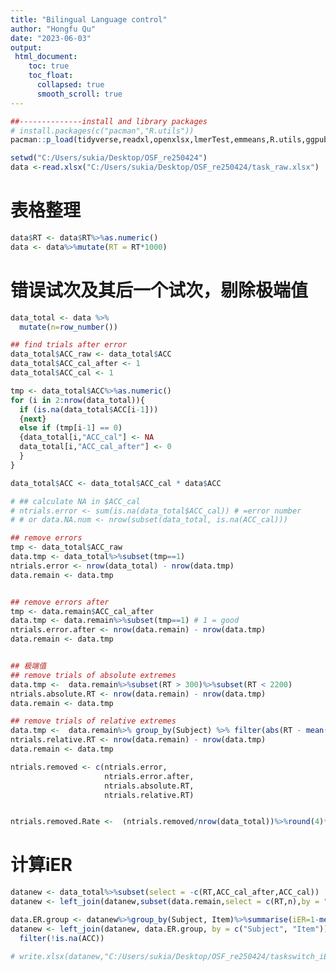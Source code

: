 ---
title: "Bilingual Language control"
author: "Hongfu Qu"
date: "2023-06-03"
output: 
 html_document:
    toc: true
    toc_float:
      collapsed: true
      smooth_scroll: true
---

```{r}
##--------------install and library packages
# install.packages(c("pacman","R.utils"))
pacman::p_load(tidyverse,readxl,openxlsx,lmerTest,emmeans,R.utils,ggpubr)
```


```{r}
setwd("C:/Users/sukia/Desktop/OSF_re250424")
data <-read.xlsx("C:/Users/sukia/Desktop/OSF_re250424/task_raw.xlsx")
```

# 表格整理
```{r}
data$RT <- data$RT%>%as.numeric()
data <- data%>%mutate(RT = RT*1000)
```


# 错误试次及其后一个试次，剔除极端值
```{r}
data_total <- data %>%
  mutate(n=row_number())

## find trials after error
data_total$ACC_raw <- data_total$ACC
data_total$ACC_cal_after <- 1
data_total$ACC_cal <- 1

tmp <- data_total$ACC%>%as.numeric()
for (i in 2:nrow(data_total)){
  if (is.na(data_total$ACC[i-1]))
  {next}
  else if (tmp[i-1] == 0)
  {data_total[i,"ACC_cal"] <- NA 
  data_total[i,"ACC_cal_after"] <- 0
  }
}

data_total$ACC <- data_total$ACC_cal * data$ACC

# ## calculate NA in $ACC_cal
# ntrials.error <- sum(is.na(data_total$ACC_cal)) # =error number
# # or data.NA.num <- nrow(subset(data_total, is.na(ACC_cal)))

## remove errors
tmp <- data_total$ACC_raw
data.tmp <- data_total%>%subset(tmp==1)
ntrials.error <- nrow(data_total) - nrow(data.tmp)
data.remain <- data.tmp


## remove errors after 
tmp <- data.remain$ACC_cal_after
data.tmp <- data.remain%>%subset(tmp==1) # 1 = good
ntrials.error.after <- nrow(data.remain) - nrow(data.tmp) 
data.remain <- data.tmp


## 极端值
## remove trials of absolute extremes
data.tmp <-  data.remain%>%subset(RT > 300)%>%subset(RT < 2200)
ntrials.absolute.RT <- nrow(data.remain) - nrow(data.tmp)
data.remain <- data.tmp

## remove trials of relative extremes
data.tmp <-  data.remain%>% group_by(Subject) %>% filter(abs(RT - mean(RT)) < (sd(RT) * 2.5))
ntrials.relative.RT <- nrow(data.remain) - nrow(data.tmp)
data.remain <- data.tmp

ntrials.removed <- c(ntrials.error,
                     ntrials.error.after,
                     ntrials.absolute.RT,
                     ntrials.relative.RT)


ntrials.removed.Rate <-  (ntrials.removed/nrow(data_total))%>%round(4)*100
```

    
# 计算iER
```{r}
datanew <- data_total%>%subset(select = -c(RT,ACC_cal_after,ACC_cal))
datanew <- left_join(datanew,subset(data.remain,select = c(RT,n),by = "n"))

data.ER.group <- datanew%>%group_by(Subject, Item)%>%summarise(iER=1-mean(ACC, na.rm = TRUE))
datanew <- left_join(datanew, data.ER.group, by = c("Subject", "Item")) %>%
  filter(!is.na(ACC))

# write.xlsx(datanew,"C:/Users/sukia/Desktop/OSF_re250424/taskswitch_iER.xlsx")
```
